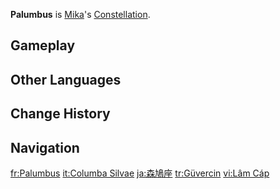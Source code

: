 {{Constellation Overview Infobox
|image       = Palumbus
|character   = Mika
|meaning     = Wood Pigeon
}}
'''Palumbus''' is [[Mika]]'s [[Constellation]].

==Gameplay==
{{Constellation Table|Mika}}

==Other Languages==
{{Other Languages
|en      = Palumbus
|en_lang = la
|en_tl   = {{w|Woodpigeon|Wood Pigeon}}
|zhs     = 林鸽座
|zhs_rm  = Língē-zuò
|zht     = 林鴿座
|zht_rm  = Língē-zuò
|zh_tl   = Wood Pigeon Constellation
|ja      = 森鳩座
|ja_rm   = Moribato-za
|ja_tl   = Wood Pigeon Constellation
|ko      = 숲비둘기자리
|ko_rm   = Supbidulgi-jari
|ko_tl   = Wood Pigeon Constellation
|es      = Palumbus
|fr      = Palumbus
|ru      = Лесной Голубь
|ru_tl   = Wood Pigeon
|th      = Palumbus
|vi      = Cung Lâm Cáp
|vi_tl   = 
|de      = Palumbus
|id      = Palumbus
|pt      = Palumbus
|tr      = Güvercin
|tr_tl   = Pigeon
|it      = Columba Silvae
|it_lang = la
|it_tl   = Dove of the Woods
}}

==Change History==
{{Change History|3.5}}

==Navigation==
{{Constellation Navbox}}

[[fr:Palumbus]]
[[it:Columba Silvae]]
[[ja:森鳩座]]
[[tr:Güvercin]]
[[vi:Lâm Cáp]]
